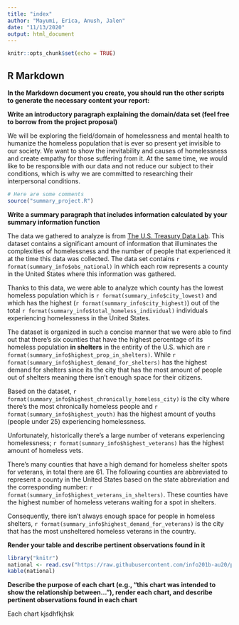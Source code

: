 ```yaml
---
title: "index"
author: "Mayumi, Erica, Anush, Jalen"
date: "11/13/2020"
output: html_document
---
```


```r
knitr::opts_chunk$set(echo = TRUE)
```

## R Markdown
**In the Markdown document you create, you should run the other scripts to generate the necessary content your report:**

**Write an introductory paragraph explaining the domain/data set (feel free to borrow from the project proposal)**

We will be exploring the field/domain of homelessness and mental health to humanize the homeless population that is ever so present yet invisible to our society. We want to show the inevitability and causes of homelessness and create empathy for those suffering from it. At the same time, we would like to be responsible with our data and not reduce our subject to their conditions, which is why we are committed to researching their interpersonal conditions.

```r
# Here are some comments
source("summary_project.R")
```
**Write a summary paragraph that includes information calculated by your summary information function**

The data we gathered to analyze is from [The U.S. Treasury Data Lab](https://raw.githubusercontent.com/info201b-au20/project-ereyand/gh-pages/panel_2_table_and_counts_v7_2020_03_27.csv). This dataset contains a significant amount of information that illuminates the complexities of homelessness and the number of people that experienced it at the time this data was collected. The data set contains `r format(summary_info$obs_national)` in which each row represents a county in the United States where this information was gathered. 

Thanks to this data, we were able to analyze which county has the lowest homeless population which is `r format(summary_info$city_lowest)` and which has the highest (`r format(summary_info$city_highest)`) out of the total `r format(summary_info$total_homeless_individual)` individuals experiencing homelessness in the United States.

The dataset is organized in such a concise manner that we were able to find out that there's six counties that have the highest percentage of its homeless population **in shelters** in the entirity of the U.S. which are `r format(summary_info$highest_prop_in_shelters)`. While `r format(summary_info$highest_demand_for_shelters)` has the highest demand for shelters since its the city that has the most amount of people out of shelters meaning there isn't enough space for their citizens. 

Based on the dataset, `r format(summary_info$highest_chronically_homeless_city)` is the city where there's the most chronically homeless people and `r format(summary_info$highest_youth)` has the highest amount of youths (people under 25) experiencing homelessness. 

Unfortunately, historically there's a large number of veterans experiencing homelessness; `r format(summary_info$highest_veterans)` has the highest amount of homeless vets.

There's many counties that have a high demand for homeless shelter spots for veterans, in total there are 61. The following counties are abbreviated to represent a county in the United States based on the state abbreviation and the corresponding number: `r format(summary_info$highest_veterans_in_shelters)`. These counties have the highest number of homeless veterans waiting for a spot in shelters.

Consequently, there isn't always enough space for people in homeless shelters, `r format(summary_info$highest_demand_for_veterans)` is the city that has the most unsheltered homeless veterans in the country. 


**Render your table and describe pertinent observations found in it**
```r
library("knitr")
national <- read.csv("https://raw.githubusercontent.com/info201b-au20/project-ereyand/gh-pages/panel_2_table_and_counts_v7_2020_03_27.csv")
kable(national)
```

**Describe the purpose of each chart (e.g., "this chart was intended to show the relationship between..."), render each chart, and describe pertinent observations found in each chart**

Each chart kjsdhfkjhsk